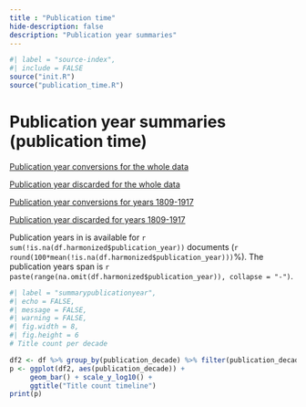 ```yaml
---
title : "Publication time"
hide-description: false
description: "Publication year summaries"
---
```


```r
#| label = "source-index",
#| include = FALSE
source("init.R")
source("publication_time.R")
```


# Publication year summaries (publication time)

[Publication year conversions for the whole data](dataTable/data_table.html?path=../output.tables/publication_time_conversion.csv)

[Publication year discarded for the whole data](dataTable/data_table.html?path=../output.tables/publication_time_discarded.csv)

[Publication year conversions for years 1809-1917](dataTable/data_table.html?path=../output.tables/publication_time_conversion_19.csv)

[Publication year discarded for years 1809-1917](dataTable/data_table.html?path=../output.tables/publication_time_discarded_19.csv)

Publication years in is available for `r sum(!is.na(df.harmonized$publication_year))` documents (`r round(100*mean(!is.na(df.harmonized$publication_year)))`%). The publication years span is `r paste(range(na.omit(df.harmonized$publication_year)), collapse = "-")`.

```r
#| label = "summarypublicationyear",
#| echo = FALSE,
#| message = FALSE,
#| warning = FALSE,
#| fig.width = 8,
#| fig.height = 6
# Title count per decade

df2 <- df %>% group_by(publication_decade) %>% filter(publication_decade < 2010) 
p <- ggplot(df2, aes(publication_decade)) +
     geom_bar() + scale_y_log10() +
     ggtitle("Title count timeline")
print(p)
```


